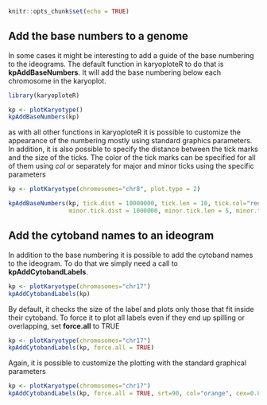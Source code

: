 ```r
knitr::opts_chunk$set(echo = TRUE)

```

## Add the base numbers to a genome

In some cases it might be interesting to add a guide of the base numbering to 
the ideograms. The default function in karyoploteR to do that is 
**kpAddBaseNumbers**. It will add the base numbering below each chromosome in
the karyoplot.

```r

library(karyoploteR)

kp <- plotKaryotype()
kpAddBaseNumbers(kp)

```
as with all other functions in karyoploteR it is possible to customize the 
appearance of the numbering mostly using standard graphics parameters. In 
addition, it is also possible to specify the distance between the tick marks 
and the size of the ticks. The color of the tick marks can be specified for all
of them using *col* or separately for major and minor ticks using the specific
parameters

```r

kp <- plotKaryotype(chromosomes="chr8", plot.type = 2)

kpAddBaseNumbers(kp, tick.dist = 10000000, tick.len = 10, tick.col="red", cex=1,
                 minor.tick.dist = 1000000, minor.tick.len = 5, minor.tick.col = "gray")


```

## Add the cytoband names to an ideogram

In addition to the base numbering it is possible to add the cytoband names to
the ideogram. To do that we simply need a call to **kpAddCytobandLabels**.

```r

kp <- plotKaryotype(chromosomes="chr17")
kpAddCytobandLabels(kp)

```

By default, it checks the size of the label and plots only those that fit inside
their cytoband. To force it to plot all labels even if they end up spilling or 
overlapping, set **force.all** to TRUE

```r

kp <- plotKaryotype(chromosomes="chr17")
kpAddCytobandLabels(kp, force.all = TRUE)

```
Again, it is possible to customize the plotting with the standard graphical
parameters

```r

kp <- plotKaryotype(chromosomes="chr17")
kpAddCytobandLabels(kp, force.all = TRUE, srt=90, col="orange", cex=0.8)

```
